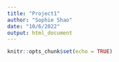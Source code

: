 ```yaml
---
title: "Project1"
author: "Sophie Shao"
date: "10/6/2022"
output: html_document
---
```


```r
knitr::opts_chunk$set(echo = TRUE)
```

